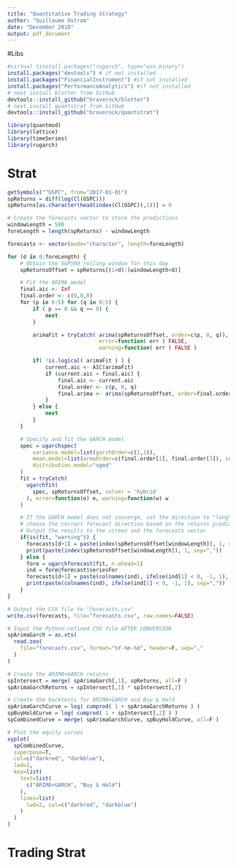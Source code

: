 ---
title: "Quantitative Trading Strategy"
author: "Guillaume Ostrom"
date: "December 2018"
output: pdf_document
---

#Libs
```{r}
#virtual tinstall.packages("rugarch", type="win.binary")
install.packages("devtools") # if not installed
install.packages("FinancialInstrument") #if not installed
install.packages("PerformanceAnalytics") #if not installed
# next install blotter from GitHub
devtools::install_github("braverock/blotter")
# next install quantstrat from GitHub
devtools::install_github("braverock/quantstrat")

library(quantmod)
library(lattice)
library(timeSeries)
library(rugarch)
```

# Strat

```{r}

getSymbols("^GSPC", from="2017-01-01")
spReturns = diff(log(Cl(GSPC)))
spReturns[as.character(head(index(Cl(GSPC)),1))] = 0

# Create the forecasts vector to store the predictions
windowLength = 500
foreLength = length(spReturns) - windowLength

forecasts <- vector(mode="character", length=foreLength)

for (d in 0:foreLength) {
    # Obtain the S&P500 rolling window for this day
    spReturnsOffset = spReturns[(1+d):(windowLength+d)]

    # Fit the ARIMA model
    final.aic <- Inf
    final.order <- c(0,0,0)
    for (p in 0:5) for (q in 0:5) {
        if ( p == 0 && q == 0) {
            next
        }

        arimaFit = tryCatch( arima(spReturnsOffset, order=c(p, 0, q)),
                             error=function( err ) FALSE,
                             warning=function( err ) FALSE )

        if( !is.logical( arimaFit ) ) {
            current.aic <- AIC(arimaFit)
            if (current.aic < final.aic) {
                final.aic <- current.aic
                final.order <- c(p, 0, q)
                final.arima <- arima(spReturnsOffset, order=final.order)
            }
        } else {
            next
        }
    }

    # Specify and fit the GARCH model
    spec = ugarchspec(
        variance.model=list(garchOrder=c(1,1)),
        mean.model=list(armaOrder=c(final.order[1], final.order[3]), include.mean=T),
        distribution.model="sged"
    )
    fit = tryCatch(
      ugarchfit(
        spec, spReturnsOffset, solver = 'hybrid'
      ), error=function(e) e, warning=function(w) w
    )

    # If the GARCH model does not converge, set the direction to "long" else
    # choose the correct forecast direction based on the returns prediction
    # Output the results to the screen and the forecasts vector
    if(is(fit, "warning")) {
      forecasts[d+1] = paste(index(spReturnsOffset[windowLength]), 1, sep=",")
      print(paste(index(spReturnsOffset[windowLength]), 1, sep=","))
    } else {
      fore = ugarchforecast(fit, n.ahead=1)
      ind = fore@forecast$seriesFor
      forecasts[d+1] = paste(colnames(ind), ifelse(ind[1] < 0, -1, 1), sep=",")
      print(paste(colnames(ind), ifelse(ind[1] < 0, -1, 1), sep=","))
    }
}

# Output the CSV file to "forecasts.csv"
write.csv(forecasts, file="forecasts.csv", row.names=FALSE)

# Input the Python-refined CSV file AFTER CONVERSION
spArimaGarch = as.xts(
  read.zoo(
    file="forecasts.csv", format="%Y-%m-%d", header=F, sep=","
  )
)

# Create the ARIMA+GARCH returns
spIntersect = merge( spArimaGarch[,1], spReturns, all=F )
spArimaGarchReturns = spIntersect[,1] * spIntersect[,2]

# Create the backtests for ARIMA+GARCH and Buy & Hold
spArimaGarchCurve = log( cumprod( 1 + spArimaGarchReturns ) )
spBuyHoldCurve = log( cumprod( 1 + spIntersect[,2] ) )
spCombinedCurve = merge( spArimaGarchCurve, spBuyHoldCurve, all=F )

# Plot the equity curves
xyplot(
  spCombinedCurve,
  superpose=T,
  col=c("darkred", "darkblue"),
  lwd=2,
  key=list(
    text=list(
      c("ARIMA+GARCH", "Buy & Hold")
    ),
    lines=list(
      lwd=2, col=c("darkred", "darkblue")
    )
  )
)
```

# Trading Strat


```{r}

```

